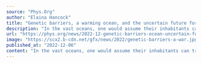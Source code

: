 ```yaml
---
source: "Phys.Org"
author: "Elaina Hancock"
title: "Genetic barriers, a warming ocean, and the uncertain future for an important forage fish"
description: "In the vast oceans, one would assume their inhabitants can travel far and wide and, as a result, populations of a species would mix freely. But this doesn't appear to be the case for a vital forage fish called the sand lance."
url: "https://phys.org/news/2022-12-genetic-barriers-ocean-uncertain-future.html"
image: "https://scx2.b-cdn.net/gfx/news/2022/genetic-barriers-a-war.jpg"
published_at: "2022-12-06"
content: "In the vast oceans, one would assume their inhabitants can travel far and wide and, as a result, populations of a species would mix freely. But this doesn't appear to be the case for a vital forage f… [+6533 chars]"
---
```


